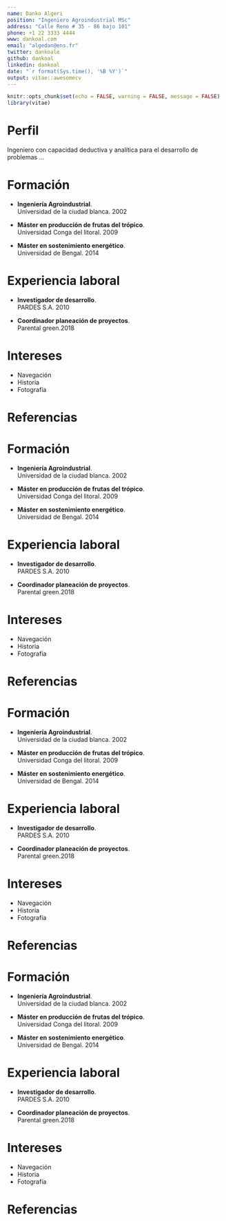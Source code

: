 ```yaml
---
name: Danko Algeri
position: "Ingeniero Agroindustrial MSc"
address: "Calle Reno # 35 - 86 bajo 101"
phone: +1 22 3333 4444
www: dankoal.com
email: "algedan@ens.fr"
twitter: dankoale
github: dankoal
linkedin: dankoal
date: "`r format(Sys.time(), '%B %Y')`"
output: vitae::awesomecv
---
```


```r
knitr::opts_chunk$set(echo = FALSE, warning = FALSE, message = FALSE)
library(vitae)
```

# Perfil

Ingeniero con capacidad deductiva y analítica para el desarrollo de problemas ...

# Formación

 * **Ingeniería Agroindustrial**.  
 Universidad de la ciudad blanca. 2002  
 
 * **Máster en producción de frutas del trópico**.  
 Universidad Conga del litoral. 2009  
 
 * **Máster en  sostenimiento energético**.  
 Universidad de Bengal. 2014
 
# Experiencia laboral

* **Investigador de desarrollo**.  
PARDES S.A. 2010  

* **Coordinador planeación de proyectos**.  
Parental green.2018


# Intereses

* Navegación
* Historia
* Fotografía

# Referencias


# Formación

 * **Ingeniería Agroindustrial**.  
 Universidad de la ciudad blanca. 2002  
 
 * **Máster en producción de frutas del trópico**.  
 Universidad Conga del litoral. 2009  
 
 * **Máster en  sostenimiento energético**.  
 Universidad de Bengal. 2014
 
# Experiencia laboral

* **Investigador de desarrollo**.  
PARDES S.A. 2010  

* **Coordinador planeación de proyectos**.  
Parental green.2018


# Intereses

* Navegación
* Historia
* Fotografía

# Referencias



# Formación

 * **Ingeniería Agroindustrial**.  
 Universidad de la ciudad blanca. 2002  
 
 * **Máster en producción de frutas del trópico**.  
 Universidad Conga del litoral. 2009  
 
 * **Máster en  sostenimiento energético**.  
 Universidad de Bengal. 2014
 
# Experiencia laboral

* **Investigador de desarrollo**.  
PARDES S.A. 2010  

* **Coordinador planeación de proyectos**.  
Parental green.2018


# Intereses

* Navegación
* Historia
* Fotografía

# Referencias



# Formación

 * **Ingeniería Agroindustrial**.  
 Universidad de la ciudad blanca. 2002  
 
 * **Máster en producción de frutas del trópico**.  
 Universidad Conga del litoral. 2009  
 
 * **Máster en  sostenimiento energético**.  
 Universidad de Bengal. 2014
 
# Experiencia laboral

* **Investigador de desarrollo**.  
PARDES S.A. 2010  

* **Coordinador planeación de proyectos**.  
Parental green.2018


# Intereses

* Navegación
* Historia
* Fotografía

# Referencias

